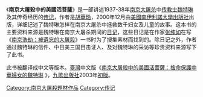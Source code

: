 {{copyedit|time=2013-12-14T10:39:55+00:00}}
{{unreferenced|time=2013-12-14T10:39:55+00:00}}
{{Infobox book 
| name           = 南京大屠殺中的美國活菩薩 
| caption  =  
| author         = [[胡華玲|胡華玲]]
| country        = 美国
| subject        = [[南京大屠杀|南京大屠杀]]
| genre          = 传记
| publisher      = 南伊利諾大學出版社
| pub_date       = 2000年12月
| media_type     = 印刷版([[精装书|精装书]])
| pages          = 232页 ''(第一版)'' 
| isbn           = ISBN 0-8093-2386-9 
| oclc= 41355746

}}

《'''南京大屠殺中的美國活菩薩'''》是一部讲述1937-38年[[南京大屠杀|南京大屠杀]]中[[传教士|传教士]][[魏特琳|魏特琳]]及其传奇经历的[[传记|传记]]，作者是[[胡華玲|胡華玲]]，2000年12月由[[美國|美國]][[南伊利諾大學出版社|南伊利諾大學出版社]]出版，详细记述了魏特琳怎样在南京大屠杀中拯救数千妇女及儿童的故事。这本书的主要资料来源是魏特琳在南京大屠杀期间的[[日记|日记]]，这些日记是在作家[[张纯如|张纯如]]在写《[[南京浩劫：被遺忘的大屠殺|南京浩劫：被遺忘的大屠殺]]》一书时为了搜集素材而找到的。除日记之外，作者通过魏特琳的信件、中日美三国目击证人、及对魏特琳的采访等珍贵资料来源写下了此书。

此书被翻译成中文等版本。[[臺灣|臺灣]]中文版《[https://www.taaze.tw/products/11100000057.html 南京大屠殺中的美國活菩薩：捨命保護中華婦女的魏特琳] {{Wayback|url=https://www.taaze.tw/products/11100000057.html |date=20220303094818 }}》，[[九歌出版社|九歌出版社]]2003年[[初版|初版]]。
{{南京大屠杀}}

[[Category:南京大屠殺題材作品|Category:南京大屠殺題材作品]]
[[Category:传记|Category:传记]]